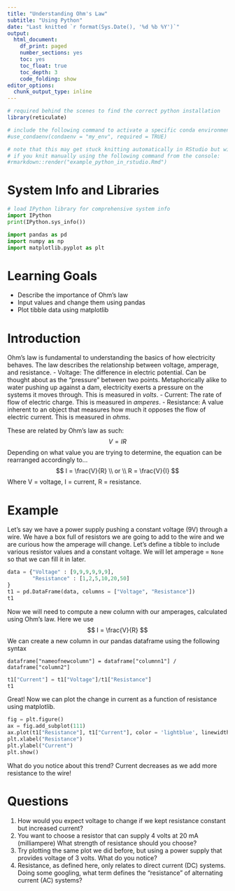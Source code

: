 ```yaml
---
title: "Understanding Ohm's Law"
subtitle: "Using Python"
date: "Last knitted `r format(Sys.Date(), '%d %b %Y')`"
output:
  html_document: 
    df_print: paged
    number_sections: yes
    toc: yes
    toc_float: true
    toc_depth: 3
    code_folding: show
editor_options:
  chunk_output_type: inline
---
```


```r
# required behind the scenes to find the correct python installation
library(reticulate)

# include the following command to activate a specific conda environment:
#use_condaenv(condaenv = "my_env", required = TRUE)

# note that this may get stuck knitting automatically in RStudio but will work 
# if you knit manually using the following command from the console:
#rmarkdown::render("example_python_in_rstudio.Rmd")
```

# System Info and Libraries

```python
# load IPython library for comprehensive system info
import IPython
print(IPython.sys_info())
```

```python
import pandas as pd
import numpy as np
import matplotlib.pyplot as plt
```


# Learning Goals
- Describe the importance of Ohm's law
- Input values and change them using pandas
- Plot tibble data using matplotlib

# Introduction
Ohm's law is fundamental to understanding the basics of how electricity behaves. The law describes the relationship between voltage, amperage, and resistance.
- Voltage: The difference in electric potential. Can be thought about as the "pressure" between two points. Metaphorically alike to water pushing up against a dam, electricity exerts a pressure on the systems it moves through. This is measured in *volts*.
- Current: The rate of flow of electric charge. This is measured in *amperes*.
- Resistance: A value inherent to an object that measures how much it opposes the flow of electric current. This is measured in *ohms*.

These are related by Ohm's law as such:
$$
V = IR
$$
Depending on what value you are trying to determine, the equation can be rearranged accordingly to...
$$
I = \frac{V}{R} \\
or \\
R = \frac{V}{I}
$$
Where V = voltage, I = current, R = resistance.

# Example
Let's say we have a power supply pushing a constant voltage (9V) through a wire. We have a box full of resistors we are going to add to the wire and we are curious how the amperage will change. Let's define a tibble to include various resistor values and a constant voltage. We will let amperage = `None` so that we can fill it in later.

```python
data = {"Voltage" : [9,9,9,9,9,9],
        "Resistance" : [1,2,5,10,20,50]
}
t1 = pd.DataFrame(data, columns = ["Voltage", "Resistance"])
t1
```

Now we will need to compute a new column with our amperages, calculated using Ohm's law. Here we use
$$
I = \frac{V}{R}
$$
We can create a new column in our pandas dataframe using the following syntax

```
dataframe["nameofnewcolumn"] = dataframe["columnn1"] / dataframe["column2"] 
```

```python
t1["Current"] = t1["Voltage"]/t1["Resistance"]
t1
```

Great! Now we can plot the change in current as a function of resistance using matplotlib.

```python
fig = plt.figure()
ax = fig.add_subplot(111)
ax.plot(t1["Resistance"], t1["Current"], color = 'lightblue', linewidth=3)
plt.xlabel("Resistance")
plt.ylabel("Current")
plt.show()
```

What do you notice about this trend? Current decreases as we add more resistance to the wire!

# Questions
1. How would you expect voltage to change if we kept resistance constant but increased current?
2. You want to choose a resistor that can supply 4 volts at 20 mA (milliampere) What strength of resistance should you choose?
3. Try plotting the same plot we did before, but using a power supply that provides voltage of 3 volts. What do you notice?
4. Resistance, as defined here, only relates to direct current (DC) systems. Doing some googling, what term defines the "resistance" of alternating current (AC) systems?
